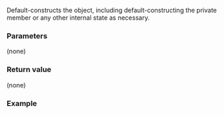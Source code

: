 {{cpp/regex/regex_traits/title|regex_traits}}
{{cpp/regex/regex_traits/navbar}}
{{dcl begin}}
{{dcl|1=
regex_traits();
}}
{{dcl end}}

Default-constructs the {{lc|std::regex_traits}} object, including default-constructing the private {{lc|std::locale}} member or any other internal state as necessary.

===Parameters===
(none)

===Return value===
(none)

===Example===
{{example
|code=
#include &lt;iostream&gt;
#include &lt;regex&gt;

int main()
{
    std::locale::global(std::locale("en_US.utf8"));
    std::regex_traits&lt;char&gt; r1;
    std::regex_traits&lt;wchar_t&gt; r2;
    std::cout &lt;&lt; "The regex locale is " &lt;&lt; r1.getloc().name() &lt;&lt; '\n';
}
|output=
The regex locale is en_US.utf8
}}

{{langlinks|de|es|fr|it|ja|pt|ru|zh}}